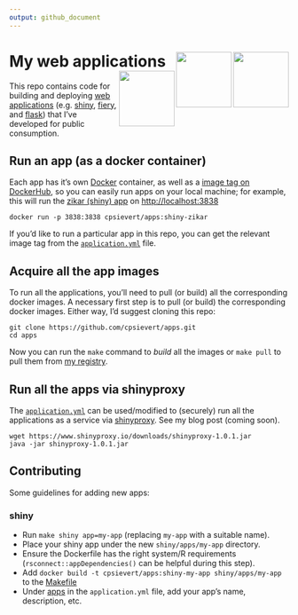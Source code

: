 ```yaml
---
output: github_document
---
```


<!-- README.md is generated from README.Rmd. Please edit that file -->

# My web applications <img src="http://logo-logos.com/wp-content/uploads/2016/10/Docker_logo_logotype.png" width=100 align="right" /> <img src="https://www.rstudio.com/wp-content/uploads/2014/04/shiny.png" width=100 align="right" /> <img src="http://www.unixstickers.com/image/cache/data/stickers/flask/Flask-text.sh-180x180.png" width=100 align="right" /> 

This repo contains code for building and deploying [web applications](https://en.wikipedia.org/wiki/Web_application) (e.g. [shiny](https://cran.r-project.org/package=shiny), [fiery](https://cran.r-project.org/package=fiery), and [flask](http://flask.pocoo.org/)) that I've developed for public consumption. 

## Run an app (as a docker container)

Each app has it's own [Docker](https://www.docker.com/) container, as well as a [image tag on DockerHub](https://hub.docker.com/r/cpsievert/apps/builds/), so you can easily run apps on your local machine; for example, this will run the [zikar (shiny) app](https://github.com/cpsievert/apps/tree/master/shiny/apps/zikar) on <http://localhost:3838>

```shell
docker run -p 3838:3838 cpsievert/apps:shiny-zikar
```

If you'd like to run a particular app in this repo, you can get the relevant image tag from the [`application.yml`](https://github.com/cpsievert/apps/blob/master/application.yml) file.

## Acquire all the app images

To run all the applications, you'll need to pull (or build) all the corresponding docker images. A necessary first step is to pull (or build) the corresponding docker images. Either way, I'd suggest cloning this repo:

```shell
git clone https://github.com/cpsievert/apps.git
cd apps
```

Now you can run the `make` command to *build* all the images or `make pull` to pull them from [my registry](https://hub.docker.com/r/cpsievert/apps/).

## Run all the apps via shinyproxy

The [`application.yml`](https://github.com/cpsievert/apps/blob/master/application.yml) can be used/modified to (securely) run all the applications as a service via [shinyproxy](https://www.shinyproxy.io/). See my blog post (coming soon).

```shell
wget https://www.shinyproxy.io/downloads/shinyproxy-1.0.1.jar
java -jar shinyproxy-1.0.1.jar
```

## Contributing

Some guidelines for adding new apps:

### shiny

* Run `make shiny app=my-app` (replacing `my-app` with a suitable name).
* Place your shiny app under the new `shiny/apps/my-app` directory.
* Ensure the Dockerfile has the right system/R requirements (`rsconnect::appDependencies()` can be helpful during this step).
* Add `docker build -t cpsievert/apps:shiny-my-app shiny/apps/my-app` to the [Makefile](https://github.com/cpsievert/apps/blob/96aa5dcf/Makefile#L3)
* Under [apps](https://github.com/cpsievert/apps/blob/96aa5dcf/application.yml#L16) in the `application.yml` file, add your app's name, description, etc.

